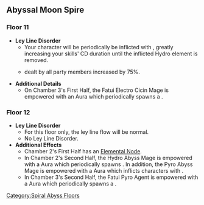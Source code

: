 ==Abyssal Moon Spire==
===Floor 11===
*'''Ley Line Disorder'''
**Your character will be periodically be inflicted with {{Color|Hydro|Slowing Water}}, greatly increasing your skills' CD duration until the inflicted Hydro element is removed.
**{{Color|Physical DMG}} dealt by all party members increased by 75%.
* '''Additional Details'''
** On Chamber 3's First Half, the Fatui Electro Cicin Mage is empowered with an {{Electro}} Aura which periodically spawns a {{Color|Electro|Lightning Stake}}.
{{Domain Enemies
|subheader1=Chamber 1
|level1=88
|target1=Target defense progress greater than 20/40/60%
|subsubheader1=First Half
|enemies1=Treasure Hoarders: Crusher*4,Treasure Hoarders: Pugilist*4,Treasure Hoarders: Marksman*8
|subsubheader2=Second Half
|enemies2=Treasure Hoarders: Gravedigger,Treasure Hoarders: Seaman,Treasure Hoarders: Handyman*2,Treasure Hoarders: Pyro Potioneer,Treasure Hoarders: Hydro Potioneer,Treasure Hoarders: Electro Potioneer,Treasure Hoarders: Cryo Potioneer
|subheader3=Chamber 2
|level3=90
|target3=Remaining challenge time longer than 180/300/360 sec.
|subsubheader3=First Half
|enemies3=Fatui Electrohammer Vanguard*2,Fatui Hydrogunner Legionnaire,Fatui Anemoboxer Vanguard
|subsubheader4=Second Half
|enemies4=Fatui Electrohammer Vanguard*2,Fatui Hydrogunner Legionnaire,Fatui Geochanter Bracer
|subheader5=Chamber 3
|level5=92
|target5=Remaining challenge time longer than 180/300/420 sec.
|subsubheader5=First Half
|enemies5=Fatui Electro Cicin Mage,Fatui Cryo Cicin Mage*2
|subsubheader6=Second Half
|enemies6=Abyss Herald: Wicked Torrents*2
}}

===Floor 12===
*'''Ley Line Disorder'''
** For this floor only, the ley line flow will be normal.
** No Ley Line Disorder.
* '''Additional Effects'''
** Chamber 2's First Half has an {{Electro}} [[Elemental Node]].
** In Chamber 2's Second Half, the Hydro Abyss Mage is empowered with a {{Hydro}} Aura which periodically spawns {{Color|Hydro|Mist Bubble}}. In addition, the Pyro Abyss Mage is empowered with a {{Pyro}} Aura which inflicts characters with {{Color|Pyro|Smoldering Flames}}.
** In Chamber 3's Second Half, the Fatui Pyro Agent is empowered with a {{Pyro}} Aura which periodically spawns a {{Color|Pyro|Pursuing Fireball}}.
{{Domain Enemies
|subheader1=Chamber 1
|level1=95
|target1=Remaining challenge time longer than 180/300/420 sec.
|subsubheader1=First Half
|enemies1=Geovishap (Electro),Pyro Whopperflower*2
|subsubheader2=Second Half
|enemies2=Geovishap (Hydro),Cryo Whopperflower*2
|subheader3=Chamber 2
|level3=98
|target3=Remaining challenge time longer than 180/300/420 sec.
|subsubheader3=First Half
|enemies3=Treasure Hoarders: Gravedigger,Treasure Hoarders: Seaman,Treasure Hoarders: Pugilist,Treasure Hoarders: Crusher,Treasure Hoarders: Pyro Potioneer,Treasure Hoarders: Hydro Potioneer,Treasure Hoarders: Electro Potioneer*2,Electro Cicin*4,Hydro Cicin*2,Cryo Cicin*2
|subsubheader4=Second Half
|enemies4=Pyro Abyss Mage,Hydro Abyss Mage,Hydro Mimic Boar*2,Hydro Mimic Crane*3,Hydro Mimic Crab*2,Hydro Mimic Mallard*2,Hydro Mimic Ferret*2
|subheader5=Chamber 3
|level5=100
|target5=Remaining challenge time longer than 180/300/420 sec.
|subsubheader5=First Half
|enemies5=Abyss Lector: Violet Lightning*2
|subsubheader6=Second Half
|enemies6=Fatui Pyro Agent,Fatui Electro Cicin Mage,Fatui Cryo Cicin Mage
}}
<noinclude>[[Category:Spiral Abyss Floors]]</noinclude>